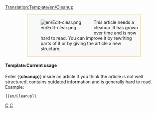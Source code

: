 <noinclude>[[Translation:Template/en/Cleanup]]</noinclude><div style="background-color:#F9F9F9; border: 1px solid #F4C430; padding:0.2em; margin:1em 5em"><div style="float:left;">[[File:en/Edit-clear.png]]</div><div style="margin-left:40px">This article needs a cleanup. It has grown over time and is now hard to read. You can improve it by rewriting parts of it or by giving the article a new structure.</div></div>
<includeonly>{{{1|[[Category:en/Cleanup]]}}}</includeonly><noinclude>

====Template:Current usage====
Enter <nowiki>{{</nowiki>'''cleanup'''<nowiki>}}</nowiki> inside an article if you think the article is not well structured, contains outdated information and is generally hard to read. Example:
<pre>{{en/Cleanup}}</pre>

[[Category:en/Templates|C]][[Category:en/Message boxes|C]]
</noinclude>